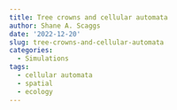 ```yaml
---
title: Tree crowns and cellular automata
author: Shane A. Scaggs
date: '2022-12-20'
slug: tree-crowns-and-cellular-automata
categories:
  - Simulations
tags:
  - cellular automata
  - spatial
  - ecology
---
```



```r

```

